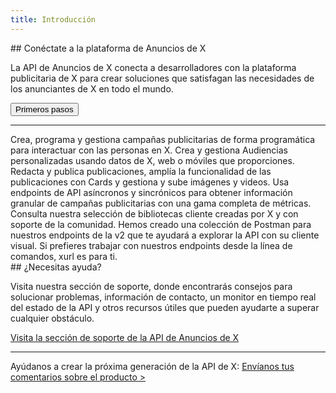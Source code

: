 ```yaml
---
title: Introducción
---
```



<div id="connect-to-the-x-ads-platform">
  ## Conéctate a la plataforma de Anuncios de X
</div>

La API de Anuncios de X conecta a desarrolladores con la plataforma publicitaria de X para crear soluciones que satisfagan las necesidades de los anunciantes de X en todo el mundo.

<Button href="/es/x-ads-api/getting-started">
  Primeros pasos
</Button>

---

<CardGroup cols={2}>
  <Card title="Campaign management" icon="list-check" href="/es/x-ads-api/campaign-management">Crea, programa y gestiona campañas publicitarias de forma programática para interactuar con las personas en X.</Card>
  <Card title="Custom audiences" href="/es/x-ads-api/audiences" icon="user-group">Crea y gestiona Audiencias personalizadas usando datos de X, web o móviles que proporciones.</Card>
  <Card title="Creatives" href="/es/x-ads-api/creatives" icon="paintbrush">Redacta y publica publicaciones, amplía la funcionalidad de las publicaciones con Cards y gestiona y sube imágenes y videos.</Card>
  <Card title="Advertising analytics" href="/es/x-ads-api/analytics" icon="chart-pie">Usa endpoints de API asíncronos y sincrónicos para obtener información granular de campañas publicitarias con una gama completa de métricas.</Card>
  <Card title="Tools and libraries" href="/es/x-ads-api/tools-and-libraries" icon="screwdriver-wrench">Consulta nuestra selección de bibliotecas cliente creadas por X y con soporte de la comunidad.</Card>
  <Card title="Postman collection" href="https://documenter.getpostman.com/view/7379786/SzRw1WTU" icon="code">Hemos creado una colección de Postman para nuestros endpoints de la v2 que te ayudará a explorar la API con su cliente visual.</Card>
  <Card title="Command line tool" href="https://github.com/xdevplatform/xurl" icon="terminal">Si prefieres trabajar con nuestros endpoints desde la línea de comandos, xurl es para ti.</Card>
</CardGroup>

<div id="need-help">
  ## ¿Necesitas ayuda?
</div>

Visita nuestra sección de soporte, donde encontrarás consejos para solucionar problemas, información de contacto, un monitor en tiempo real del estado de la API y otros recursos útiles que pueden ayudarte a superar cualquier obstáculo.

[Visita la sección de soporte de la API de Anuncios de X](https://developer.x.com/en/support/twitter-ads-api.html)

---

Ayúdanos a crear la próxima generación de la API de X: [Envíanos tus comentarios sobre el producto >](https://twitterdevfeedback.uservoice.com/forums/930250-twitter-api)